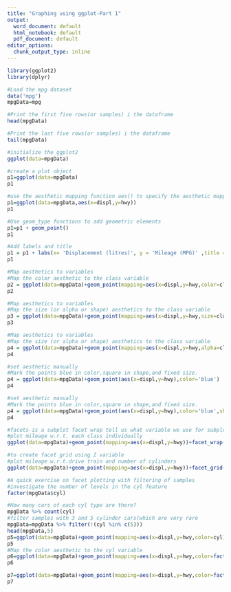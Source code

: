 ---
title: "Graphing using ggplot-Part 1"
output:
  word_document: default
  html_notebook: default
  pdf_document: default
editor_options:
  chunk_output_type: inline
---

```{r}
library(ggplot2)
library(dplyr)
```


```{r}
#Load the mpg dataset
data('mpg')
mpgData=mpg
```

```{r}
#Print the first five rows(or samples) i the dataframe
head(mpgData)
```

```{r}
#Print the last five rows(or samples) i the dataframe
tail(mpgData)
```
```{r}
#initialize the ggplot2
ggplot(data=mpgData)
```
```{r}
#create a plot object
p1=ggplot(data=mpgData)
p1
```

```{r}
#use the aesthetic mapping function aes() to specify the aesthetic mapping, that is which variables should be plotted
p1=ggplot(data=mpgData,aes(x=displ,y=hwy))
p1
```

```{r}
#Use geom_type functions to add geometric elements
p1=p1 + geom_point()
p1
```

```{r}
#Add labels and title
p1 = p1 + labs(x= 'Displacement (litres)', y = 'Mileage (MPG)' ,title = 'Mileage vs. Displacement')
p1
```
```{r}
#Map aesthetics to variables
#Map the color aesthetic to the class variable
p2 = ggplot(data=mpgData)+geom_point(mapping=aes(x=displ,y=hwy,color=class))
p2
```
```{r}
#Map aesthetics to variables
#Map the size (or alpha or shape) aesthetics to the class variable
p3 = ggplot(data=mpgData)+geom_point(mapping=aes(x=displ,y=hwy,size=class))
p3
```
```{r}
#Map aesthetics to variables
#Map the size (or alpha or shape) aesthetics to the class variable
p4 = ggplot(data=mpgData)+geom_point(mapping=aes(x=displ,y=hwy,alpha=class))
p4
```
```{r}
#set aesthetic manually
#Mark the points blue in color,square in shape,and fixed size.
p4 = ggplot(data=mpgData)+geom_point(aes(x=displ,y=hwy),color='blue')
p4
```

```{r}
#set aesthetic manually
#Mark the points blue in color,square in shape,and fixed size.
p4 = ggplot(data=mpgData)+geom_point(aes(x=displ,y=hwy),color='blue',shape=1,size=5)
p4
```
```{r}
#facets-is a subplot facet wrap tell us what variable we use for subplot
#plot mileage w.r.t. each class individually
ggplot(data=mpgData)+geom_point(mapping=aes(x=displ,y=hwy))+facet_wrap(~class,nrow=2)

```
```{r}
#to create facet grid using 2 variable
#plot mileage w.r.t.drive train and number of cylinders
ggplot(data=mpgData)+geom_point(mapping=aes(x=displ,y=hwy))+facet_grid(drv~cyl)
```
```{r}
#A quick exercise on facet plotting with filtering of samples
#investigate the number of levels in the cyl feature
factor(mpgData$cyl)

#How many cars of each cyl type are there?
mpgData %>% count(cyl)
#filter samples with 3 and 5 cylinder cars(which are very rare
mpgData=mpgData %>% filter(!(cyl %in% c(5)))
head(mpgData,5)
p5=ggplot(data=mpgData)+geom_point(mapping=aes(x=displ,y=hwy,color=cyl))
p5
#Map the color aesthetic to the cyl variable
p6=ggplot(data=mpgData)+geom_point(mapping=aes(x=displ,y=hwy,color=factor(cyl)))
p6

p7=ggplot(data=mpgData)+geom_point(mapping=aes(x=displ,y=hwy,color=factor(cyl),shape=class))
p7

                                               
```

